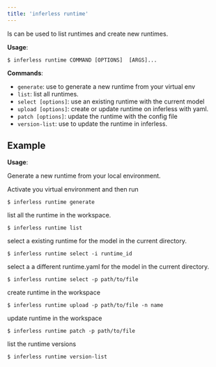 ```yaml
---
title: 'inferless runtime'
---
```


Is can be used to list runtimes and create new runtimes.

**Usage**:

```console
$ inferless runtime COMMAND [OPTIONS]  [ARGS]...
```

**Commands**:

- `generate`: use to generate a new runtime from your virtual env
- `list`: list all runtimes.
- `select [options]`: use an existing runtime with the current model
- `upload [options]`: create or update runtime on inferless with yaml.
- `patch [options]`: update the runtime with the config file
- `version-list`: use to update the runtime in inferless.

## Example

**Usage**:

Generate a new runtime from your local environment.

Activate you virtual environment and then run 

```console
$ inferless runtime generate
```

list all the runtime in the workspace.

```console
$ inferless runtime list
```

select a existing runtime for the model in the current directory.

```console
$ inferless runtime select -i runtime_id
```

select a a different runtime.yaml for the model in the current directory.

```console
$ inferless runtime select -p path/to/file
```

create runtime in the workspace

```console
$ inferless runtime upload -p path/to/file -n name
```

update runtime in the workspace

```console
$ inferless runtime patch -p path/to/file
```

list the runtime versions

```console
$ inferless runtime version-list
```
